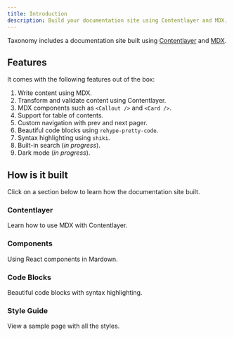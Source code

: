 ```yaml
---
title: Introduction
description: Build your documentation site using Contentlayer and MDX.
---
```


Taxonomy includes a documentation site built using [Contentlayer](https://contentlayer.dev) and [MDX](http://mdxjs.com).

## Features

It comes with the following features out of the box:

1. Write content using MDX.
2. Transform and validate content using Contentlayer.
3. MDX components such as `<Callout />` and `<Card />`.
4. Support for table of contents.
5. Custom navigation with prev and next pager.
6. Beautiful code blocks using `rehype-pretty-code`.
7. Syntax highlighting using `shiki`.
8. Built-in search (_in progress_).
9. Dark mode (_in progress_).

## How is it built

Click on a section below to learn how the documentation site built.

<div className="grid gap-4 mt-6">

<Card href="/designs/documentation">

### Contentlayer

Learn how to use MDX with Contentlayer.

</Card>

<Card href="/designs/documentation/components">

### Components

Using React components in Mardown.

</Card>

<Card href="/designs/documentation/code-blocks">

### Code Blocks

Beautiful code blocks with syntax highlighting.

</Card>

<Card href="/designs/documentation/style-guide">

### Style Guide

View a sample page with all the styles.

</Card>

</div>
